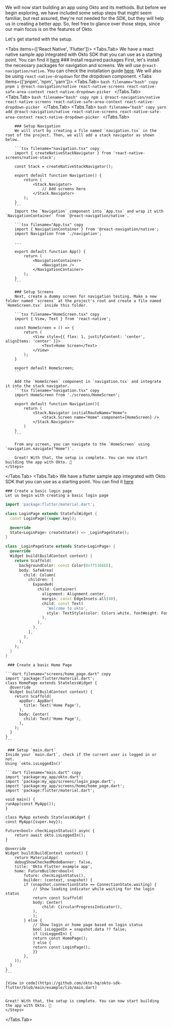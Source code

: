 
We will now start building an app using Okto and its methods. 
But before we begin exploring, we have included some setup steps that might seem familiar, but rest assured, they're not needed for the SDK, but they will help us in creating a better app. 
So, feel free to glance over those steps, since our main focus is on the features of Okto.

Let's get started with the setup.  

<Tabs items={['React Native', 'Flutter']}>
  <Tabs.Tab>
  <Callout type="info" emoji="📱">
    We have a react native sample app integrated with Okto SDK that you can use as a starting point. You can find it [here](https://github.com/okto-hq/okto-sdk-rn-sample) 
</Callout>
    <Steps>
        ### Install required packages
        First, let's install the necessary packages for navigation and screens. We will use `@react-navigation/native`. You can check the installation guide [here](https://reactnavigation.org/docs/getting-started). We will also be using `react-native-dropdown` for the dropdown component.
        <Tabs items={['pnpm', 'npm', 'yarn']}>
            <Tabs.Tab>
                ```bash filename="bash" copy
                pnpm i @react-navigation/native react-native-screens react-native-safe-area-context react-native-dropdown-picker
                ```
            </Tabs.Tab>
            <Tabs.Tab>
                ```bash filename="bash" copy
                npm i @react-navigation/native react-native-screens react-native-safe-area-context react-native-dropdown-picker
                ```
            </Tabs.Tab>
            <Tabs.Tab>
                ```bash filename="bash" copy
                yarn add @react-navigation/native react-native-screens react-native-safe-area-context react-native-dropdown-picker
                ```
            </Tabs.Tab>
        </Tabs>

        ### Setup Navigation
        We will start by creating a file named `navigation.tsx` in the root of the project. Then, we will add a stack navigator as shown below.

        ```tsx filename="navigation.tsx" copy
        import { createNativeStackNavigator } from 'react-native-screens/native-stack';

        const Stack = createNativeStackNavigator();

        export default function Navigation() {
            return (
                <Stack.Navigator>
                    // Add screens here
                </Stack.Navigator>
            );
        }
        ```
        Import the `Navigation` component into `App.tsx` and wrap it with `NavigationContainer` from `@react-navigation/native`.

        ```tsx filename="App.tsx" copy
        import { NavigationContainer } from '@react-navigation/native';
        import Navigation from './navigation';

        ...

        export default function App() {
            return (
                <NavigationContainer>
                    <Navigation />
                </NavigationContainer>
            );
        }
        ```

        ### Setup Screens
        Next, create a dummy screen for navigation testing. Make a new folder named `screens` at the project's root and create a file named `HomeScreen.tsx` inside this folder.
        
        ```tsx filename="HomeScreen.tsx" copy
        import { View, Text } from 'react-native';

        const HomeScreen = () => {
            return (
                <View style={{ flex: 1, justifyContent: 'center', alignItems: 'center' }}>
                    <Text>Home Screen</Text>
                </View>
            );
        }

        export default HomeScreen;
        ```

        Add the `HomeScreen` component in `navigation.tsx` and integrate it into the stack navigator.
        ```tsx filename="navigation.tsx" copy
        import HomeScreen from './screens/HomeScreen';

        export default function Navigation(){
            return (
                <Stack.Navigator initialRouteName="Home">
                    <Stack.Screen name="Home" component={HomeScreen} />
                </Stack.Navigator>
            )
        }
        ```

        From any screen, you can navigate to the `HomeScreen` using `navigation.navigate("Home")`.

        Great! With that, the setup is complete. You can now start building the app with Okto. 🚀
    </Steps>
  </Tabs.Tab>
  <Tabs.Tab>
<Callout type="info" emoji="📱">
    We have a flutter sample app integrated with Okto SDK that you can use as a starting point. You can find it [here](https://github.com/okto-hq/okto-sdk-flutter/tree/main/examples/example1) 
</Callout>
    <Steps>
    
    ### Create a basic login page
    Let us begin with creating a basic login page  

```dart filename="screens/login_page.dart" copy
import 'package:flutter/material.dart';

class LoginPage extends StatefulWidget {
  const LoginPage({super.key});

  @override
  State<LoginPage> createState() => _LoginPageState();
}

class _LoginPageState extends State<LoginPage> {
  @override
  Widget build(BuildContext context) {
    return Scaffold(
      backgroundColor: const Color(0xff5166EE),
      body: SafeArea(
        child: Column(
          children: [
            Expanded(
              child: Container(
                alignment: Alignment.center,
                margin: const EdgeInsets.all(40),
                child: const Text(
                  'Welcome to okto',
                  style: TextStyle(color: Colors.white, fontWeight: FontWeight.w800, fontSize: 30),
                ),
              ),
            ),
          ],
        ),
      ),
    );
  }
}
```

     ### Create a basic Home Page
    
    ```dart filename="screens/home_page.dart" copy
    import 'package:flutter/material.dart';
    class HomePage extends StatelessWidget {
      @override
      Widget build(BuildContext context) {
        return Scaffold(
          appBar: AppBar(
            title: Text('Home Page'),
          ),
          body: Center(
            child: Text('Home Page'),
          ),
        );
      }
    }
    ```

     ### Setup `main.dart`
    Inside your `main.dart`, check if the current user is logged in or not.  
    Using `okto.isLoggedIn()`
        
    ```dart filename="main.dart" copy
    import 'package:my_app/okto.dart';
    import 'package:my_app/screens/login_page.dart';
    import 'package:my_app/screens/home/home_page.dart';
    import 'package:flutter/material.dart';

    void main() {
    runApp(const MyApp());
    }

    class MyApp extends StatelessWidget {
    const MyApp({super.key});

    Future<bool> checkLoginStatus() async {
        return await okto.isLoggedIn();
    }

    @override
    Widget build(BuildContext context) {
        return MaterialApp(
        debugShowCheckedModeBanner: false,
        title: 'Okto Flutter example app',
        home: FutureBuilder<bool>(
            future: checkLoginStatus(),
            builder: (context, snapshot) {
            if (snapshot.connectionState == ConnectionState.waiting) {
                // Show loading indicator while waiting for the login status
                return const Scaffold(
                body: Center(
                    child: CircularProgressIndicator(),
                ),
                );
            } else {
                // Show login or home page based on login status
                bool isLoggedIn = snapshot.data ?? false;
                if (isLoggedIn) {
                return const HomePage();
                } else {
                return const LoginPage();
                }}
            },
        ));
      }
    }
    ```

    [View in code](https://github.com/okto-hq/okto-sdk-flutter/blob/main/example/lib/main.dart)

   
    Great! With that, the setup is complete. You can now start building the app with Okto. 🚀
    </Steps>
  </Tabs.Tab>
</Tabs>
